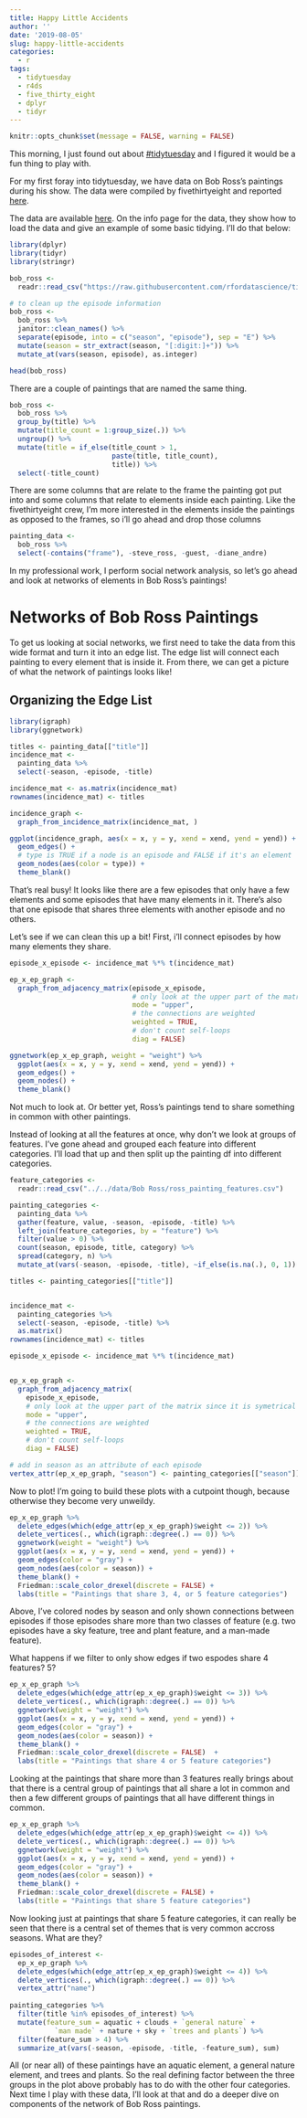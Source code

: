 ```yaml
---
title: Happy Little Accidents
author: ''
date: '2019-08-05'
slug: happy-little-accidents
categories:
  - r
tags:
  - tidytuesday
  - r4ds
  - five_thirty_eight
  - dplyr
  - tidyr
---
```


```r
knitr::opts_chunk$set(message = FALSE, warning = FALSE)
```

This morning, I just found out about [#tidytuesday](https://github.com/rfordatascience/tidytuesday) and I figured it would be a fun thing to play with. 

For my first foray into tidytuesday, we have data on Bob Ross's paintings during his show. The data were compiled by fivethirtyeight and reported [here](https://fivethirtyeight.com/features/a-statistical-analysis-of-the-work-of-bob-ross/). 

The data are available [here](https://github.com/rfordatascience/tidytuesday/tree/master/data/2019/2019-08-06). On the info page for the data, they show how to load the data and give an example of some basic tidying. I'll do that below:

```r
library(dplyr)
library(tidyr)
library(stringr)

bob_ross <- 
  readr::read_csv("https://raw.githubusercontent.com/rfordatascience/tidytuesday/master/data/2019/2019-08-06/bob-ross.csv")

# to clean up the episode information
bob_ross <- 
  bob_ross %>% 
  janitor::clean_names() %>% 
  separate(episode, into = c("season", "episode"), sep = "E") %>% 
  mutate(season = str_extract(season, "[:digit:]+")) %>% 
  mutate_at(vars(season, episode), as.integer)

head(bob_ross)
```

There are a couple of paintings that are named the same thing. 

```r
bob_ross <- 
  bob_ross %>% 
  group_by(title) %>%
  mutate(title_count = 1:group_size(.)) %>% 
  ungroup() %>% 
  mutate(title = if_else(title_count > 1, 
                         paste(title, title_count), 
                         title)) %>% 
  select(-title_count)
```

There are some columns that are relate to the frame the painting got put into and some columns that relate to elements inside each painting. Like the fivethirtyeight crew, I'm more interested in the elements inside the paintings as opposed to the frames, so i'll go ahead and drop those columns

```r
painting_data <- 
  bob_ross %>% 
  select(-contains("frame"), -steve_ross, -guest, -diane_andre)
```

In my professional work, I perform social network analysis, so let's go ahead and look at networks of elements in Bob Ross's paintings!


# Networks of Bob Ross Paintings

To get us looking at social networks, we first need to take the data from this wide format and turn it into an edge list. The edge list will connect each painting to every element that is inside it. From there, we can get a picture of what the network of paintings looks like!

## Organizing the Edge List

```r
library(igraph)
library(ggnetwork)

titles <- painting_data[["title"]]
incidence_mat <- 
  painting_data %>% 
  select(-season, -episode, -title)

incidence_mat <- as.matrix(incidence_mat)
rownames(incidence_mat) <- titles

incidence_graph <- 
  graph_from_incidence_matrix(incidence_mat, )

ggplot(incidence_graph, aes(x = x, y = y, xend = xend, yend = yend)) +
  geom_edges() +
  # type is TRUE if a node is an episode and FALSE if it's an element
  geom_nodes(aes(color = type)) + 
  theme_blank()
```

That's real busy! It looks like there are a few episodes that only have a few elements and some episodes that have many elements in it. There's also that one episode that shares three elements with another episode and no others. 

Let's see if we can clean this up a bit! First, i'll connect episodes by how many elements they share. 

```r
episode_x_episode <- incidence_mat %*% t(incidence_mat)

ep_x_ep_graph <- 
  graph_from_adjacency_matrix(episode_x_episode, 
                              # only look at the upper part of the matrix since it is symetrical
                              mode = "upper", 
                              # the connections are weighted
                              weighted = TRUE, 
                              # don't count self-loops
                              diag = FALSE)

ggnetwork(ep_x_ep_graph, weight = "weight") %>% 
  ggplot(aes(x = x, y = y, xend = xend, yend = yend)) +
  geom_edges() +
  geom_nodes() + 
  theme_blank()

```

Not much to look at. Or better yet, Ross's paintings tend to share something in common with other paintings. 

Instead of looking at all the features at once, why don't we look at groups of features. I've gone ahead and grouped each feature into different categories. I'll load that up and then split up the painting df into different categories. 

```r
feature_categories <- 
  readr::read_csv("../../data/Bob Ross/ross_painting_features.csv")

painting_categories <-
  painting_data %>% 
  gather(feature, value, -season, -episode, -title) %>% 
  left_join(feature_categories, by = "feature") %>% 
  filter(value > 0) %>% 
  count(season, episode, title, category) %>% 
  spread(category, n) %>% 
  mutate_at(vars(-season, -episode, -title), ~if_else(is.na(.), 0, 1))

titles <- painting_categories[["title"]]


incidence_mat <- 
  painting_categories %>% 
  select(-season, -episode, -title) %>% 
  as.matrix()
rownames(incidence_mat) <- titles

episode_x_episode <- incidence_mat %*% t(incidence_mat)


ep_x_ep_graph <- 
  graph_from_adjacency_matrix(
    episode_x_episode, 
    # only look at the upper part of the matrix since it is symetrical
    mode = "upper", 
    # the connections are weighted
    weighted = TRUE, 
    # don't count self-loops
    diag = FALSE)

# add in season as an attribute of each episode
vertex_attr(ep_x_ep_graph, "season") <- painting_categories[["season"]]

```

Now to plot! I'm going to build these plots with a cutpoint though, because otherwise they become very unweildy. 

```r
ep_x_ep_graph %>% 
  delete_edges(which(edge_attr(ep_x_ep_graph)$weight <= 2)) %>% 
  delete_vertices(., which(igraph::degree(.) == 0)) %>%  
  ggnetwork(weight = "weight") %>% 
  ggplot(aes(x = x, y = y, xend = xend, yend = yend)) +
  geom_edges(color = "gray") +
  geom_nodes(aes(color = season)) + 
  theme_blank() + 
  Friedman::scale_color_drexel(discrete = FALSE) +
  labs(title = "Paintings that share 3, 4, or 5 feature categories")


```

Above, I've colored nodes by season and only shown connections between episodes if those episodes share more than two classes of feature (e.g. two episodes have a sky feature, tree and plant feature, and a man-made feature). 

What happens if we filter to only show edges if two espodes share 4 features? 5?


```r
ep_x_ep_graph %>% 
  delete_edges(which(edge_attr(ep_x_ep_graph)$weight <= 3)) %>% 
  delete_vertices(., which(igraph::degree(.) == 0)) %>%  
  ggnetwork(weight = "weight") %>% 
  ggplot(aes(x = x, y = y, xend = xend, yend = yend)) +
  geom_edges(color = "gray") +
  geom_nodes(aes(color = season)) + 
  theme_blank() + 
  Friedman::scale_color_drexel(discrete = FALSE)  +
  labs(title = "Paintings that share 4 or 5 feature categories")

```
Looking at the paintings that share more than 3 features really brings about that there is a central group of paintings that all share a lot in common and then a few different groups of paintings that all have different things in common. 

```r
ep_x_ep_graph %>% 
  delete_edges(which(edge_attr(ep_x_ep_graph)$weight <= 4)) %>% 
  delete_vertices(., which(igraph::degree(.) == 0)) %>%  
  ggnetwork(weight = "weight") %>% 
  ggplot(aes(x = x, y = y, xend = xend, yend = yend)) +
  geom_edges(color = "gray") +
  geom_nodes(aes(color = season)) + 
  theme_blank() + 
  Friedman::scale_color_drexel(discrete = FALSE) +
  labs(title = "Paintings that share 5 feature categories")

```

Now looking just at paintings that share 5 feature categories, it can really be seen that there is a central set of themes that is very common accross seasons. What are they?


```r
episodes_of_interest <- 
  ep_x_ep_graph %>% 
  delete_edges(which(edge_attr(ep_x_ep_graph)$weight <= 4)) %>% 
  delete_vertices(., which(igraph::degree(.) == 0)) %>% 
  vertex_attr("name")
  
painting_categories %>% 
  filter(title %in% episodes_of_interest) %>% 
  mutate(feature_sum = aquatic + clouds + `general nature` + 
           `man made` + nature + sky + `trees and plants`) %>% 
  filter(feature_sum > 4) %>% 
  summarize_at(vars(-season, -episode, -title, -feature_sum), sum)
```

All (or near all) of these paintings have an aquatic element, a general nature element, and trees and plants. So the real defining factor between the three groups in the plot above probably has to do with the other four categories. Next time I play with these data, I'll look at that and do a deeper dive on components of the network of Bob Ross paintings. 










